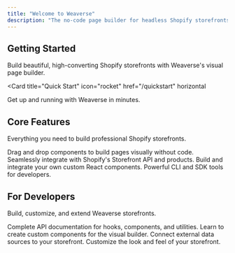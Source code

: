 ```yaml
---
title: "Welcome to Weaverse"
description: "The no-code page builder for headless Shopify storefronts"
---
```


## Getting Started

Build beautiful, high-converting Shopify storefronts with Weaverse's visual page builder.

<Card
  title="Quick Start"
  icon="rocket"
  href="/quickstart"
  horizontal
>
  Get up and running with Weaverse in minutes.
</Card>

## Core Features

Everything you need to build professional Shopify storefronts.

<Columns cols={2}>
  <Card
    title="Visual Page Builder"
    icon="paintbrush"
  >
    Drag and drop components to build pages visually without code.
  </Card>
  <Card
    title="Shopify Integration" 
    icon="shopping-cart"
  >
    Seamlessly integrate with Shopify's Storefront API and products.
  </Card>
  <Card
    title="Custom Components"
    icon="cube"
  >
    Build and integrate your own custom React components.
  </Card>
  <Card
    title="Developer Tools"
    icon="code"
  >
    Powerful CLI and SDK tools for developers.
  </Card>
</Columns>

## For Developers

Build, customize, and extend Weaverse storefronts.

<Columns cols={2}>
  <Card
    title="API Reference"
    icon="terminal"
    href="/api-reference/introduction"
  >
    Complete API documentation for hooks, components, and utilities.
  </Card>
  <Card
    title="Component Development"
    icon="wrench"
  >
    Learn to create custom components for the visual builder.
  </Card>
  <Card
    title="Data Connectors"
    icon="database"
  >
    Connect external data sources to your storefront.
  </Card>
  <Card
    title="Styling & Theming"
    icon="palette"
  >
    Customize the look and feel of your storefront.
  </Card>
</Columns>
